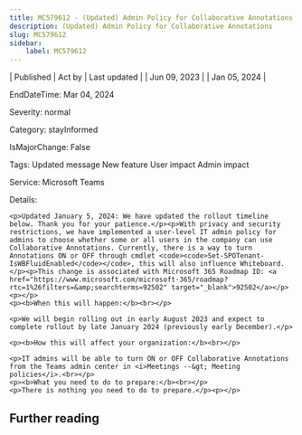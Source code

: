 ```yaml
---
title: MC579612 - (Updated) Admin Policy for Collaborative Annotations
description: (Updated) Admin Policy for Collaborative Annotations
slug: MC579612
sidebar:
    label: MC579612
---
```



| Published | Act by | Last updated |
| Jun 09, 2023 |  | Jan 05, 2024 |

EndDateTime: Mar 04, 2024

Severity: normal

Category: stayInformed

IsMajorChange: False

Tags: Updated message New feature User impact Admin impact

Service: Microsoft Teams

Details: 

```
<p>Updated January 5, 2024: We have updated the rollout timeline below. Thank you for your patience.</p><p>With privacy and security restrictions, we have implemented a user-level IT admin policy for admins to choose whether some or all users in the company can use Collaborative Annotations. Currently, there is a way to turn Annotations ON or OFF through cmdlet <code><code>Set-SPOTenant-IsWBFluidEnabled</code></code>, this will also influence Whiteboard.</p><p>This change is associated with Microsoft 365 Roadmap ID: <a href="https://www.microsoft.com/microsoft-365/roadmap?rtc=1%26filters=&amp;searchterms=92502" target="_blank">92502</a></p><p></p>
<p><b>When this will happen:</b><br></p>

<p>We will begin rolling out in early August 2023 and expect to complete rollout by late January 2024 (previously early December).</p>

<p><b>How this will affect your organization:</b><br></p>

<p>IT admins will be able to turn ON or OFF Collaborative Annotations from the Teams admin center in <i>Meetings --&gt; Meeting policies</i>.<br></p>
<p><b>What you need to do to prepare:</b><br></p>
<p>There is nothing you need to do to prepare.</p><p></p>
```

## Further reading
